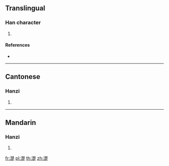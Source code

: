 ==Translingual==

===Han character===
{{Han char|rn=85|rad=水|as=13|sn=16|four=34181|canj=EDDO}}

# {{defn|Han|sort=水13}}

====References====
* {{Han ref|kx=0655.010|dkj=18455|dj=1065.100|hdz=31753.050|uh=6FCB|ud=28619|bh=E9EA|bd=59882}}

----

==Cantonese==

===Hanzi===
{{yue-hanzi|jyut=|y=cho2}}

# {{defn|lang=yue|sort=水13}}

----

==Mandarin==

===Hanzi===
{{cmn-hanzi|pin=[[chǔ]] ([[chu3]]), [[tìng]] ([[ting4]])|wg=ch'u<sup>3</sup>, t'ing<sup>4</sup>}}

# {{defn|lang=cmn|sort=水13}}

[[fr:濋]]
[[pl:濋]]
[[th:濋]]
[[zh:濋]]